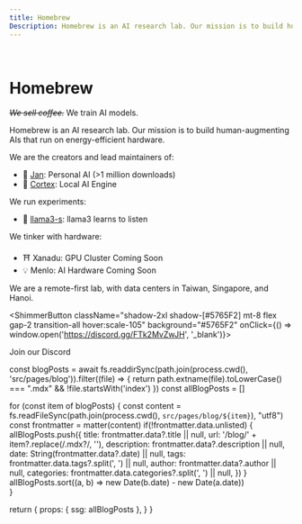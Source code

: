 ```yaml
---
title: Homebrew
Description: Homebrew is an AI research lab. Our mission is to build human-augmenting AIs that run on energy-efficient hardware.
---
```



<br/>

# Homebrew

<s><i>We sell coffee.</i></s> We train AI models. 

Homebrew is an AI research lab. Our mission is to build human-augmenting AIs that run on energy-efficient hardware.

We are the creators and lead maintainers of: 

- 👋 [Jan](https://jan.ai): Personal AI (>1 million downloads)
- 🤖 [Cortex](https://cortex.so): Local AI Engine

We run experiments:

- 🦄 [llama3-s](https://github.com/janhq/llama3-s): llama3 learns to listen

We tinker with hardware:

- ⛩️ Xanadu: GPU Cluster <span className="rounded-lg py-1 px-2 bg-gray-100 border border-gray-200 text-gray-700 dark:bg-gray-600 dark:text-gray-200 dark:border-gray-700 text-xs">Coming Soon</span>
- 💡 Menlo: AI Hardware <span className="rounded-lg py-1 px-2 bg-gray-100 border border-gray-200 text-gray-700 dark:bg-gray-600 dark:text-gray-200 dark:border-gray-700 text-xs">Coming Soon</span>

We are a remote-first lab, with data centers in Taiwan, Singapore, and Hanoi.

<ShimmerButton className="shadow-2xl shadow-[#5765F2] mt-8 flex gap-2 transition-all hover:scale-105" background="#5765F2" onClick={() => window.open('https://discord.gg/FTk2MvZwJH', '_blank')}>
  <FaDiscord className="text-2xl text-white" />
  <div>
    <p className="text-base font-sans text-white font-medium">Join our Discord</p>
  </div>
</ShimmerButton>

<Blog/>

  const blogPosts = await fs.readdirSync(path.join(process.cwd(), 'src/pages/blog')).filter((file) => {
    return path.extname(file).toLowerCase() === ".mdx" && !file.startsWith('index')
  })
  const allBlogPosts = []

  for (const item of blogPosts) {
    const content = fs.readFileSync(path.join(process.cwd(), `src/pages/blog/${item}`), "utf8")
    const frontmatter = matter(content)
    if(!frontmatter.data.unlisted) {
      allBlogPosts.push({
        title: frontmatter.data?.title || null,
        url: '/blog/' + item?.replace(/\.mdx?/, ''),
        description: frontmatter.data?.description || null,
        date: String(frontmatter.data?.date) || null,
        tags: frontmatter.data.tags?.split(', ') || null,
        author: frontmatter.data?.author || null,
        categories: frontmatter.data.categories?.split(', ') || null,
      })
    }
    allBlogPosts.sort((a, b) => new Date(b.date) - new Date(a.date))    
  }

  return {
    props: {
      ssg: allBlogPosts
    },
  }
}
